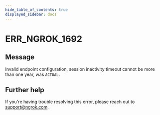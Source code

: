 ```yaml
---
hide_table_of_contents: true
displayed_sidebar: docs
---
```



# ERR_NGROK_1692

## Message

Invalid endpoint configuration, session inactivity timeout cannot be more than one year, was `ACTUAL`.

<ErrorDetails error="err_ngrok_1692" />

## Further help

If you're having trouble resolving this error, please reach out to [support@ngrok.com](mailto:support@ngrok.com?subject=Help%20with%20ERR_NGROK_1692).
